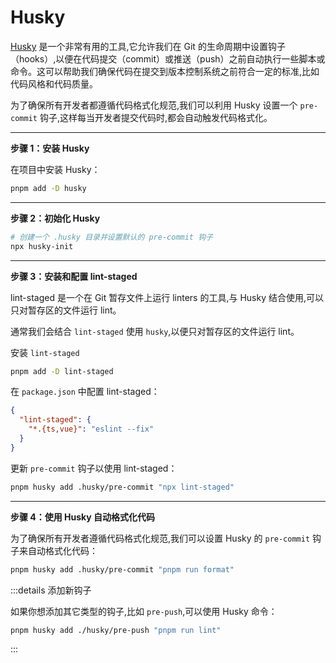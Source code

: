 # Husky

[Husky](https://typicode.github.io/husky/) 是一个非常有用的工具,它允许我们在 Git 的生命周期中设置钩子（hooks）,以便在代码提交（commit）或推送（push）之前自动执行一些脚本或命令。这可以帮助我们确保代码在提交到版本控制系统之前符合一定的标准,比如代码风格和代码质量。

为了确保所有开发者都遵循代码格式化规范,我们可以利用 Husky 设置一个 `pre-commit` 钩子,这样每当开发者提交代码时,都会自动触发代码格式化。

----

**步骤 1：安装 Husky**

在项目中安装 Husky：

```bash
pnpm add -D husky
```

----

**步骤 2：初始化 Husky**

```bash
# 创建一个 .husky 目录并设置默认的 pre-commit 钩子
npx husky-init
```

-----

**步骤 3：安装和配置 lint-staged**

lint-staged 是一个在 Git 暂存文件上运行 linters 的工具,与 Husky 结合使用,可以只对暂存区的文件运行 lint。

通常我们会结合 `lint-staged` 使用 `husky`,以便只对暂存区的文件运行 lint。

安装 `lint-staged`

```bash
pnpm add -D lint-staged
```

在 `package.json` 中配置 lint-staged：

```json
{
  "lint-staged": {
    "*.{ts,vue}": "eslint --fix"
  }
}
```

更新 `pre-commit` 钩子以使用 lint-staged：

```bash
pnpm husky add .husky/pre-commit "npx lint-staged"
```

-----

**步骤 4：使用 Husky 自动格式化代码**

为了确保所有开发者遵循代码格式化规范,我们可以设置 Husky 的 `pre-commit` 钩子来自动格式化代码：

```bash
pnpm husky add .husky/pre-commit "pnpm run format"
```

:::details 添加新钩子

如果你想添加其它类型的钩子,比如 `pre-push`,可以使用 Husky 命令：

```bash
pnpm husky add ./husky/pre-push "pnpm run lint"
```

:::

